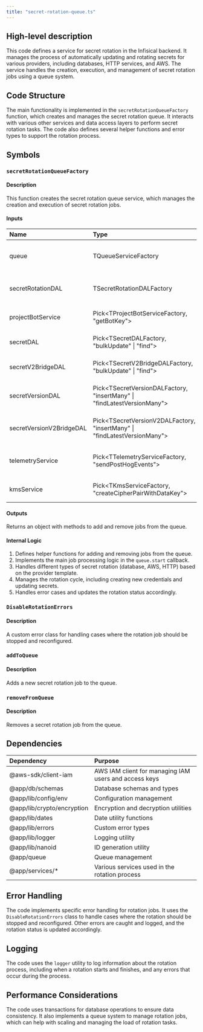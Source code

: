 ```yaml
---
title: "secret-rotation-queue.ts"
---
```


## High-level description
This code defines a service for secret rotation in the Infisical backend. It manages the process of automatically updating and rotating secrets for various providers, including databases, HTTP services, and AWS. The service handles the creation, execution, and management of secret rotation jobs using a queue system.

## Code Structure
The main functionality is implemented in the `secretRotationQueueFactory` function, which creates and manages the secret rotation queue. It interacts with various other services and data access layers to perform secret rotation tasks. The code also defines several helper functions and error types to support the rotation process.

## Symbols

### `secretRotationQueueFactory`
#### Description
This function creates the secret rotation queue service, which manages the creation and execution of secret rotation jobs.

#### Inputs
| Name | Type | Description |
|:-----|:-----|:------------|
| queue | TQueueServiceFactory | Queue service for managing jobs |
| secretRotationDAL | TSecretRotationDALFactory | Data access layer for secret rotation |
| projectBotService | Pick&lt;TProjectBotServiceFactory, "getBotKey"&gt; | Service for managing project bots |
| secretDAL | Pick&lt;TSecretDALFactory, "bulkUpdate" \| "find"&gt; | Data access layer for secrets |
| secretV2BridgeDAL | Pick&lt;TSecretV2BridgeDALFactory, "bulkUpdate" \| "find"&gt; | Data access layer for V2 secrets |
| secretVersionDAL | Pick&lt;TSecretVersionDALFactory, "insertMany" \| "findLatestVersionMany"&gt; | Data access layer for secret versions |
| secretVersionV2BridgeDAL | Pick&lt;TSecretVersionV2DALFactory, "insertMany" \| "findLatestVersionMany"&gt; | Data access layer for V2 secret versions |
| telemetryService | Pick&lt;TTelemetryServiceFactory, "sendPostHogEvents"&gt; | Service for sending telemetry events |
| kmsService | Pick&lt;TKmsServiceFactory, "createCipherPairWithDataKey"&gt; | Service for key management |

#### Outputs
Returns an object with methods to add and remove jobs from the queue.

#### Internal Logic
1. Defines helper functions for adding and removing jobs from the queue.
2. Implements the main job processing logic in the `queue.start` callback.
3. Handles different types of secret rotation (database, AWS, HTTP) based on the provider template.
4. Manages the rotation cycle, including creating new credentials and updating secrets.
5. Handles error cases and updates the rotation status accordingly.

### `DisableRotationErrors`
#### Description
A custom error class for handling cases where the rotation job should be stopped and reconfigured.

### `addToQueue`
#### Description
Adds a new secret rotation job to the queue.

### `removeFromQueue`
#### Description
Removes a secret rotation job from the queue.

## Dependencies
| Dependency | Purpose |
|:-----------|:--------|
| @aws-sdk/client-iam | AWS IAM client for managing IAM users and access keys |
| @app/db/schemas | Database schemas and types |
| @app/lib/config/env | Configuration management |
| @app/lib/crypto/encryption | Encryption and decryption utilities |
| @app/lib/dates | Date utility functions |
| @app/lib/errors | Custom error types |
| @app/lib/logger | Logging utility |
| @app/lib/nanoid | ID generation utility |
| @app/queue | Queue management |
| @app/services/* | Various services used in the rotation process |

## Error Handling
The code implements specific error handling for rotation jobs. It uses the `DisableRotationErrors` class to handle cases where the rotation should be stopped and reconfigured. Other errors are caught and logged, and the rotation status is updated accordingly.

## Logging
The code uses the `logger` utility to log information about the rotation process, including when a rotation starts and finishes, and any errors that occur during the process.

## Performance Considerations
The code uses transactions for database operations to ensure data consistency. It also implements a queue system to manage rotation jobs, which can help with scaling and managing the load of rotation tasks.